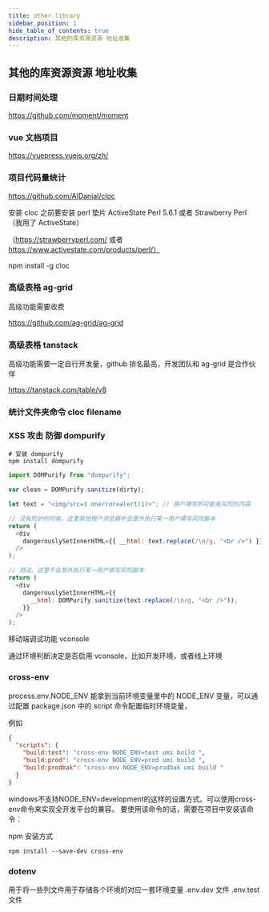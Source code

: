 ```yaml
---
title: other library
sidebar_position: 1
hide_table_of_contents: true
description: 其他的库资源资源 地址收集
---
```


## 其他的库资源资源 地址收集

### 日期时间处理

https://github.com/moment/moment

### vue 文档项目

https://vuepress.vuejs.org/zh/

### 项目代码量统计

https://github.com/AlDanial/cloc

安装 cloc 之前要安装 perl 垫片 ActiveState Perl 5.6.1 或者 Strawberry Perl（我用了 ActiveState）

（https://strawberryperl.com/ 或者 https://www.activestate.com/products/perl/）

npm install -g cloc

### 高级表格 ag-grid

高级功能需要收费

https://github.com/ag-grid/ag-grid

### 高级表格 tanstack

高级功能需要一定自行开发量，github 排名最高，开发团队和 ag-grid 是合作伙伴

https://tanstack.com/table/v8

### 统计文件夹命令 cloc filename

### XSS 攻击 防御 dompurify

```shell
# 安装 dompurify
npm install dompurify
```

```js
import DOMPurify from "dompurify";

var clean = DOMPurify.sanitize(dirty);

let text = "<img/src=1 onerror=alert(1)>"; // 用户填写的可能有风险的内容

// 没有防护的时候，这里其他用户浏览器中会意外执行某一用户填写风险脚本
return (
  <div
    dangerouslySetInnerHTML={{ __html: text.replace(/\n/g, "<br />") }} // 将换行符替换成br，为了显示换行
  />
);

// 用法。这里不会意外执行某一用户填写风险脚本
return (
  <div
    dangerouslySetInnerHTML={{
      __html: DOMPurify.sanitize(text.replace(/\n/g, "<br />")),
    }}
  />
);
```

移动端调试功能
vconsole

通过环境判断决定是否启用 vconsole，比如开发环境，或者线上环境

### cross-env

process.env.NODE_ENV 能拿到当前环境变量里中的 NODE_ENV 变量，可以通过配置 package.json 中的 script 命令配置临时环境变量，

例如

```json
{
  "scripts": {
    "build:test": "cross-env NODE_ENV=test umi build ",
    "build:prod": "cross-env NODE_ENV=prod umi build ",
    "build:prodbak": "cross-env NODE_ENV=prodbak umi build "
  }
}
```

windows不支持NODE_ENV=development的这样的设置方式。可以使用cross-env命令来实现全开发平台的兼容。
要使用该命令的话，需要在项目中安装该命令：

npm 安装方式
```shell
npm install --save-dev cross-env
```

### dotenv

用于将一些列文件用于存储各个环境的对应一套环境变量
.env.dev 文件
.env.test 文件